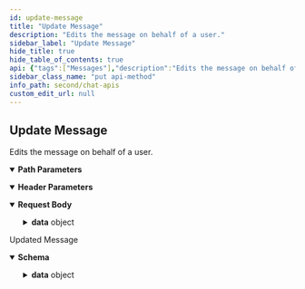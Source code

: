 ```yaml
---
id: update-message
title: "Update Message"
description: "Edits the message on behalf of a user."
sidebar_label: "Update Message"
hide_title: true
hide_table_of_contents: true
api: {"tags":["Messages"],"description":"Edits the message on behalf of a user.","operationId":"update-message","parameters":[{"name":"onBehalfOf","in":"header","description":"UID of the user on whose behalf the action is performed.","schema":{"type":"string"}},{"name":"id","in":"path","description":"Id of the message whose details are to be fetched.","required":true,"schema":{"type":"string"},"examples":{"string":{"summary":"Message ID","value":""}}}],"requestBody":{"content":{"application/json":{"schema":{"properties":{"data":{"description":"The data that needs to be modified.","properties":{"text":{"type":"string"},"metadata":{"type":"object"}},"type":"object"},"tags":{"description":"A list of tags to identify specific messages.","type":"array","items":{"type":"string"},"default":["tag1"]}},"type":"object"}}}},"responses":{"200":{"description":"Updated Message","content":{"application/json":{"schema":{"properties":{"data":{"properties":{"":{"description":"Response data","properties":{"id":{"type":"string"},"conversationId":{"type":"string"},"sender":{"type":"string"},"receiverType":{"type":"string"},"receiver":{"type":"string"},"category":{"type":"string"},"type":{"type":"string"},"data":{"properties":{"action":{"type":"string"},"entities":{"properties":{"by":{"properties":{"entity":{"properties":{"uid":{"type":"string"},"name":{"type":"string"},"status":{"type":"string"},"role":{"type":"string"},"createdAt":{"type":"integer"},"updatedAt":{"type":"integer"}},"type":"object"},"entityType":{"type":"string"}},"type":"object"},"for":{"properties":{"entity":{"properties":{"uid":{"type":"string"},"name":{"type":"string"},"avatar":{"type":"string"},"status":{"type":"string"},"role":{"type":"string"},"createdAt":{"type":"integer"}},"type":"object"},"entityType":{"type":"string"}},"type":"object"},"on":{"properties":{"entity":{"properties":{"id":{"type":"string"},"conversationId":{"type":"string"},"sender":{"type":"string"},"receiverType":{"type":"string"},"receiver":{"type":"string"},"category":{"type":"string"},"type":{"type":"string"},"data":{"properties":{"text":{"type":"string"},"entities":{"properties":{"sender":{"properties":{"entity":{"properties":{"uid":{"type":"string"},"name":{"type":"string"},"role":{"type":"string"},"avatar":{"type":"string"},"status":{"type":"string"},"createdAt":{"type":"string"}},"type":"object"},"entityType":{"type":"string"}},"type":"object"},"receiver":{"properties":{"entity":{"properties":{"uid":{"type":"string"},"name":{"type":"string"},"role":{"type":"string"},"avatar":{"type":"string"},"status":{"type":"string"},"createdAt":{"type":"string"},"conversationId":{"type":"string"}},"type":"object"},"entityType":{"type":"string"}},"type":"object"}},"type":"object"}},"type":"object"},"sentAt":{"type":"integer"},"editedAt":{"type":"integer"},"editedBy":{"type":"integer"},"updatedAt":{"type":"integer"},"tags":{"type":"array","items":{}}},"type":"object"},"entityType":{"type":"string"}},"type":"object"}},"type":"object"}},"type":"object"},"sentAt":{"type":"integer"},"updatedAt":{"type":"integer"}},"type":"object","title":"updatemessageSchema"}},"type":"object"}},"type":"object"},"example":{"data":{"id":"402","conversationId":"superhero1_user_superhero2","sender":"superhero1","receiverType":"user","receiver":"superhero2","category":"action","type":"message","data":{"action":"edited","entities":{"by":{"entity":{"uid":"superhero1","name":"Updated Name","status":"offline","role":"default","createdAt":1639448370,"updatedAt":1640599553},"entityType":"user"},"for":{"entity":{"uid":"superhero2","name":"Captain America","avatar":"https://data-eu.cometchat.io/assets/images/avatars/captainamerica.png","status":"offline","role":"default","createdAt":1639448370},"entityType":"user"},"on":{"entity":{"id":"69","conversationId":"superhero1_user_superhero2","sender":"superhero1","receiverType":"user","receiver":"superhero2","category":"message","type":"text","data":{"text":"hello spider","entities":{"sender":{"entity":{"uid":"superhero1","name":"Iron Man","role":"default","avatar":"https://data-eu.cometchat.io/assets/images/avatars/ironman.png","status":"offline","createdAt":1639448370},"entityType":"user"},"receiver":{"entity":{"uid":"superhero2","name":"Captain America","role":"default","avatar":"https://data-eu.cometchat.io/assets/images/avatars/captainamerica.png","status":"offline","createdAt":1639448370,"conversationId":"superhero1_user_superhero2"},"entityType":"user"}}},"sentAt":1640171302,"editedAt":1641477338,"editedBy":"app_system","updatedAt":1641477338,"tags":["t6"]},"entityType":"message"}}},"sentAt":1641477338,"updatedAt":1641477338}}}}}},"security":[{"apiKey":[]}],"method":"put","path":"/messages/{id}","servers":[{"url":"https://{appid}.api-{region}.cometchat.io/v3","variables":{"appid":{"default":"appId","description":"(Required) App ID"},"region":{"enum":["us","eu"],"default":"us","description":"Select Region"}}}],"securitySchemes":{"apiKey":{"type":"apiKey","description":"API Key with fullAccess scope(i.e. Rest API Key from the Dashboard).","name":"apikey","in":"header"}},"jsonRequestBodyExample":{"data":{"text":"string","metadata":{}},"tags":["string"]},"info":{"title":"Chat APIs","description":"Manage messages, users, groups for a particular app using our Chat API.","version":"3.0"},"postman":{"name":"Update Message","description":{"content":"Edits the message on behalf of a user.","type":"text/plain"},"url":{"path":["messages",":id"],"host":["{{baseUrl}}"],"query":[],"variable":[{"disabled":false,"description":{"content":"(Required) Id of the message whose details are to be fetched.","type":"text/plain"},"type":"any","value":"","key":"id"}]},"header":[{"disabled":false,"description":{"content":"UID of the user on whose behalf the action is performed.","type":"text/plain"},"key":"onBehalfOf","value":""},{"key":"Content-Type","value":"application/json"},{"key":"Accept","value":"application/json"}],"method":"PUT","body":{"mode":"raw","raw":"\"\"","options":{"raw":{"language":"json"}}},"auth":{"type":"apikey","apikey":[{"type":"any","value":"apikey","key":"key"},{"type":"any","value":"<API Key>","key":"value"},{"type":"any","value":"header","key":"in"}]}}}
sidebar_class_name: "put api-method"
info_path: second/chat-apis
custom_edit_url: null
---
```



## Update Message



Edits the message on behalf of a user.

<details style={{"marginBottom":"1rem"}} data-collapsed={false} open={true}><summary style={{}}><strong>Path Parameters</strong></summary><div><ul><ParamsItem className={"paramsItem"} param={{"name":"id","in":"path","description":"Id of the message whose details are to be fetched.","required":true,"schema":{"type":"string"},"examples":{"string":{"summary":"Message ID","value":""}}}}></ParamsItem></ul></div></details><details style={{"marginBottom":"1rem"}} data-collapsed={false} open={true}><summary style={{}}><strong>Header Parameters</strong></summary><div><ul><ParamsItem className={"paramsItem"} param={{"name":"onBehalfOf","in":"header","description":"UID of the user on whose behalf the action is performed.","schema":{"type":"string"}}}></ParamsItem></ul></div></details><MimeTabs><TabItem label={"application/json"} value={"application/json-schema"}><details style={{}} data-collapsed={false} open={true}><summary style={{"textAlign":"left"}}><strong>Request Body</strong></summary><div style={{"textAlign":"left","marginLeft":"1rem"}}></div><ul style={{"marginLeft":"1rem"}}><SchemaItem collapsible={true} className={"schemaItem"}><details style={{}}><summary style={{}}><strong>data</strong><span style={{"opacity":"0.6"}}> object</span></summary><div style={{"marginLeft":"1rem"}}><div style={{"marginTop":".5rem","marginBottom":".5rem"}}>

The data that needs to be modified.

</div><SchemaItem collapsible={false} name={"text"} required={false} schemaName={"string"} qualifierMessage={undefined} schema={{"type":"string"}}></SchemaItem><SchemaItem collapsible={false} name={"metadata"} required={false} schemaName={"object"} qualifierMessage={undefined} schema={{"type":"object"}}></SchemaItem></div></details></SchemaItem><SchemaItem collapsible={false} name={"tags"} required={false} schemaName={"string[]"} qualifierMessage={undefined} schema={{"description":"A list of tags to identify specific messages.","type":"array","items":{"type":"string"},"default":["tag1"]}}></SchemaItem></ul></details></TabItem></MimeTabs><div><ApiTabs><TabItem label={"200"} value={"200"}><div>

Updated Message

</div><div><MimeTabs schemaType={"response"}><TabItem label={"application/json"} value={"application/json"}><SchemaTabs><TabItem label={"Schema"} value={"Schema"}><details style={{}} data-collapsed={false} open={true}><summary style={{"textAlign":"left"}}><strong>Schema</strong></summary><div style={{"textAlign":"left","marginLeft":"1rem"}}></div><ul style={{"marginLeft":"1rem"}}><SchemaItem collapsible={true} className={"schemaItem"}><details style={{}}><summary style={{}}><strong>data</strong><span style={{"opacity":"0.6"}}> object</span></summary><div style={{"marginLeft":"1rem"}}><SchemaItem collapsible={true} className={"schemaItem"}><details style={{}}><summary style={{}}><strong></strong><span style={{"opacity":"0.6"}}> object</span></summary><div style={{"marginLeft":"1rem"}}><div style={{"marginTop":".5rem","marginBottom":".5rem"}}>

Response data

</div><SchemaItem collapsible={false} name={"id"} required={false} schemaName={"string"} qualifierMessage={undefined} schema={{"type":"string"}}></SchemaItem><SchemaItem collapsible={false} name={"conversationId"} required={false} schemaName={"string"} qualifierMessage={undefined} schema={{"type":"string"}}></SchemaItem><SchemaItem collapsible={false} name={"sender"} required={false} schemaName={"string"} qualifierMessage={undefined} schema={{"type":"string"}}></SchemaItem><SchemaItem collapsible={false} name={"receiverType"} required={false} schemaName={"string"} qualifierMessage={undefined} schema={{"type":"string"}}></SchemaItem><SchemaItem collapsible={false} name={"receiver"} required={false} schemaName={"string"} qualifierMessage={undefined} schema={{"type":"string"}}></SchemaItem><SchemaItem collapsible={false} name={"category"} required={false} schemaName={"string"} qualifierMessage={undefined} schema={{"type":"string"}}></SchemaItem><SchemaItem collapsible={false} name={"type"} required={false} schemaName={"string"} qualifierMessage={undefined} schema={{"type":"string"}}></SchemaItem><SchemaItem collapsible={true} className={"schemaItem"}><details style={{}}><summary style={{}}><strong>data</strong><span style={{"opacity":"0.6"}}> object</span></summary><div style={{"marginLeft":"1rem"}}><SchemaItem collapsible={false} name={"action"} required={false} schemaName={"string"} qualifierMessage={undefined} schema={{"type":"string"}}></SchemaItem><SchemaItem collapsible={true} className={"schemaItem"}><details style={{}}><summary style={{}}><strong>entities</strong><span style={{"opacity":"0.6"}}> object</span></summary><div style={{"marginLeft":"1rem"}}><SchemaItem collapsible={true} className={"schemaItem"}><details style={{}}><summary style={{}}><strong>by</strong><span style={{"opacity":"0.6"}}> object</span></summary><div style={{"marginLeft":"1rem"}}><SchemaItem collapsible={true} className={"schemaItem"}><details style={{}}><summary style={{}}><strong>entity</strong><span style={{"opacity":"0.6"}}> object</span></summary><div style={{"marginLeft":"1rem"}}><SchemaItem collapsible={false} name={"uid"} required={false} schemaName={"string"} qualifierMessage={undefined} schema={{"type":"string"}}></SchemaItem><SchemaItem collapsible={false} name={"name"} required={false} schemaName={"string"} qualifierMessage={undefined} schema={{"type":"string"}}></SchemaItem><SchemaItem collapsible={false} name={"status"} required={false} schemaName={"string"} qualifierMessage={undefined} schema={{"type":"string"}}></SchemaItem><SchemaItem collapsible={false} name={"role"} required={false} schemaName={"string"} qualifierMessage={undefined} schema={{"type":"string"}}></SchemaItem><SchemaItem collapsible={false} name={"createdAt"} required={false} schemaName={"integer"} qualifierMessage={undefined} schema={{"type":"integer"}}></SchemaItem><SchemaItem collapsible={false} name={"updatedAt"} required={false} schemaName={"integer"} qualifierMessage={undefined} schema={{"type":"integer"}}></SchemaItem></div></details></SchemaItem><SchemaItem collapsible={false} name={"entityType"} required={false} schemaName={"string"} qualifierMessage={undefined} schema={{"type":"string"}}></SchemaItem></div></details></SchemaItem><SchemaItem collapsible={true} className={"schemaItem"}><details style={{}}><summary style={{}}><strong>for</strong><span style={{"opacity":"0.6"}}> object</span></summary><div style={{"marginLeft":"1rem"}}><SchemaItem collapsible={true} className={"schemaItem"}><details style={{}}><summary style={{}}><strong>entity</strong><span style={{"opacity":"0.6"}}> object</span></summary><div style={{"marginLeft":"1rem"}}><SchemaItem collapsible={false} name={"uid"} required={false} schemaName={"string"} qualifierMessage={undefined} schema={{"type":"string"}}></SchemaItem><SchemaItem collapsible={false} name={"name"} required={false} schemaName={"string"} qualifierMessage={undefined} schema={{"type":"string"}}></SchemaItem><SchemaItem collapsible={false} name={"avatar"} required={false} schemaName={"string"} qualifierMessage={undefined} schema={{"type":"string"}}></SchemaItem><SchemaItem collapsible={false} name={"status"} required={false} schemaName={"string"} qualifierMessage={undefined} schema={{"type":"string"}}></SchemaItem><SchemaItem collapsible={false} name={"role"} required={false} schemaName={"string"} qualifierMessage={undefined} schema={{"type":"string"}}></SchemaItem><SchemaItem collapsible={false} name={"createdAt"} required={false} schemaName={"integer"} qualifierMessage={undefined} schema={{"type":"integer"}}></SchemaItem></div></details></SchemaItem><SchemaItem collapsible={false} name={"entityType"} required={false} schemaName={"string"} qualifierMessage={undefined} schema={{"type":"string"}}></SchemaItem></div></details></SchemaItem><SchemaItem collapsible={true} className={"schemaItem"}><details style={{}}><summary style={{}}><strong>on</strong><span style={{"opacity":"0.6"}}> object</span></summary><div style={{"marginLeft":"1rem"}}><SchemaItem collapsible={true} className={"schemaItem"}><details style={{}}><summary style={{}}><strong>entity</strong><span style={{"opacity":"0.6"}}> object</span></summary><div style={{"marginLeft":"1rem"}}><SchemaItem collapsible={false} name={"id"} required={false} schemaName={"string"} qualifierMessage={undefined} schema={{"type":"string"}}></SchemaItem><SchemaItem collapsible={false} name={"conversationId"} required={false} schemaName={"string"} qualifierMessage={undefined} schema={{"type":"string"}}></SchemaItem><SchemaItem collapsible={false} name={"sender"} required={false} schemaName={"string"} qualifierMessage={undefined} schema={{"type":"string"}}></SchemaItem><SchemaItem collapsible={false} name={"receiverType"} required={false} schemaName={"string"} qualifierMessage={undefined} schema={{"type":"string"}}></SchemaItem><SchemaItem collapsible={false} name={"receiver"} required={false} schemaName={"string"} qualifierMessage={undefined} schema={{"type":"string"}}></SchemaItem><SchemaItem collapsible={false} name={"category"} required={false} schemaName={"string"} qualifierMessage={undefined} schema={{"type":"string"}}></SchemaItem><SchemaItem collapsible={false} name={"type"} required={false} schemaName={"string"} qualifierMessage={undefined} schema={{"type":"string"}}></SchemaItem><SchemaItem collapsible={true} className={"schemaItem"}><details style={{}}><summary style={{}}><strong>data</strong><span style={{"opacity":"0.6"}}> object</span></summary><div style={{"marginLeft":"1rem"}}><SchemaItem collapsible={false} name={"text"} required={false} schemaName={"string"} qualifierMessage={undefined} schema={{"type":"string"}}></SchemaItem><SchemaItem collapsible={true} className={"schemaItem"}><details style={{}}><summary style={{}}><strong>entities</strong><span style={{"opacity":"0.6"}}> object</span></summary><div style={{"marginLeft":"1rem"}}><SchemaItem collapsible={true} className={"schemaItem"}><details style={{}}><summary style={{}}><strong>sender</strong><span style={{"opacity":"0.6"}}> object</span></summary><div style={{"marginLeft":"1rem"}}><SchemaItem collapsible={true} className={"schemaItem"}><details style={{}}><summary style={{}}><strong>entity</strong><span style={{"opacity":"0.6"}}> object</span></summary><div style={{"marginLeft":"1rem"}}><SchemaItem collapsible={false} name={"uid"} required={false} schemaName={"string"} qualifierMessage={undefined} schema={{"type":"string"}}></SchemaItem><SchemaItem collapsible={false} name={"name"} required={false} schemaName={"string"} qualifierMessage={undefined} schema={{"type":"string"}}></SchemaItem><SchemaItem collapsible={false} name={"role"} required={false} schemaName={"string"} qualifierMessage={undefined} schema={{"type":"string"}}></SchemaItem><SchemaItem collapsible={false} name={"avatar"} required={false} schemaName={"string"} qualifierMessage={undefined} schema={{"type":"string"}}></SchemaItem><SchemaItem collapsible={false} name={"status"} required={false} schemaName={"string"} qualifierMessage={undefined} schema={{"type":"string"}}></SchemaItem><SchemaItem collapsible={false} name={"createdAt"} required={false} schemaName={"string"} qualifierMessage={undefined} schema={{"type":"string"}}></SchemaItem></div></details></SchemaItem><SchemaItem collapsible={false} name={"entityType"} required={false} schemaName={"string"} qualifierMessage={undefined} schema={{"type":"string"}}></SchemaItem></div></details></SchemaItem><SchemaItem collapsible={true} className={"schemaItem"}><details style={{}}><summary style={{}}><strong>receiver</strong><span style={{"opacity":"0.6"}}> object</span></summary><div style={{"marginLeft":"1rem"}}><SchemaItem collapsible={true} className={"schemaItem"}><details style={{}}><summary style={{}}><strong>entity</strong><span style={{"opacity":"0.6"}}> object</span></summary><div style={{"marginLeft":"1rem"}}><SchemaItem collapsible={false} name={"uid"} required={false} schemaName={"string"} qualifierMessage={undefined} schema={{"type":"string"}}></SchemaItem><SchemaItem collapsible={false} name={"name"} required={false} schemaName={"string"} qualifierMessage={undefined} schema={{"type":"string"}}></SchemaItem><SchemaItem collapsible={false} name={"role"} required={false} schemaName={"string"} qualifierMessage={undefined} schema={{"type":"string"}}></SchemaItem><SchemaItem collapsible={false} name={"avatar"} required={false} schemaName={"string"} qualifierMessage={undefined} schema={{"type":"string"}}></SchemaItem><SchemaItem collapsible={false} name={"status"} required={false} schemaName={"string"} qualifierMessage={undefined} schema={{"type":"string"}}></SchemaItem><SchemaItem collapsible={false} name={"createdAt"} required={false} schemaName={"string"} qualifierMessage={undefined} schema={{"type":"string"}}></SchemaItem><SchemaItem collapsible={false} name={"conversationId"} required={false} schemaName={"string"} qualifierMessage={undefined} schema={{"type":"string"}}></SchemaItem></div></details></SchemaItem><SchemaItem collapsible={false} name={"entityType"} required={false} schemaName={"string"} qualifierMessage={undefined} schema={{"type":"string"}}></SchemaItem></div></details></SchemaItem></div></details></SchemaItem></div></details></SchemaItem><SchemaItem collapsible={false} name={"sentAt"} required={false} schemaName={"integer"} qualifierMessage={undefined} schema={{"type":"integer"}}></SchemaItem><SchemaItem collapsible={false} name={"editedAt"} required={false} schemaName={"integer"} qualifierMessage={undefined} schema={{"type":"integer"}}></SchemaItem><SchemaItem collapsible={false} name={"editedBy"} required={false} schemaName={"integer"} qualifierMessage={undefined} schema={{"type":"integer"}}></SchemaItem><SchemaItem collapsible={false} name={"updatedAt"} required={false} schemaName={"integer"} qualifierMessage={undefined} schema={{"type":"integer"}}></SchemaItem><SchemaItem collapsible={false} name={"tags"} required={false} schemaName={"undefined[]"} qualifierMessage={undefined} schema={{"type":"array","items":{}}}></SchemaItem></div></details></SchemaItem><SchemaItem collapsible={false} name={"entityType"} required={false} schemaName={"string"} qualifierMessage={undefined} schema={{"type":"string"}}></SchemaItem></div></details></SchemaItem></div></details></SchemaItem></div></details></SchemaItem><SchemaItem collapsible={false} name={"sentAt"} required={false} schemaName={"integer"} qualifierMessage={undefined} schema={{"type":"integer"}}></SchemaItem><SchemaItem collapsible={false} name={"updatedAt"} required={false} schemaName={"integer"} qualifierMessage={undefined} schema={{"type":"integer"}}></SchemaItem></div></details></SchemaItem></div></details></SchemaItem></ul></details></TabItem><TabItem label={"Example (from schema)"} value={"Example (from schema)"}><ResponseSamples responseExample={"{\n  \"data\": {\n    \"\": {\n      \"id\": \"string\",\n      \"conversationId\": \"string\",\n      \"sender\": \"string\",\n      \"receiverType\": \"string\",\n      \"receiver\": \"string\",\n      \"category\": \"string\",\n      \"type\": \"string\",\n      \"data\": {\n        \"action\": \"string\",\n        \"entities\": {\n          \"by\": {\n            \"entity\": {\n              \"uid\": \"string\",\n              \"name\": \"string\",\n              \"status\": \"string\",\n              \"role\": \"string\",\n              \"createdAt\": 0,\n              \"updatedAt\": 0\n            },\n            \"entityType\": \"string\"\n          },\n          \"for\": {\n            \"entity\": {\n              \"uid\": \"string\",\n              \"name\": \"string\",\n              \"avatar\": \"string\",\n              \"status\": \"string\",\n              \"role\": \"string\",\n              \"createdAt\": 0\n            },\n            \"entityType\": \"string\"\n          },\n          \"on\": {\n            \"entity\": {\n              \"id\": \"string\",\n              \"conversationId\": \"string\",\n              \"sender\": \"string\",\n              \"receiverType\": \"string\",\n              \"receiver\": \"string\",\n              \"category\": \"string\",\n              \"type\": \"string\",\n              \"data\": {\n                \"text\": \"string\",\n                \"entities\": {\n                  \"sender\": {\n                    \"entity\": {\n                      \"uid\": \"string\",\n                      \"name\": \"string\",\n                      \"role\": \"string\",\n                      \"avatar\": \"string\",\n                      \"status\": \"string\",\n                      \"createdAt\": \"string\"\n                    },\n                    \"entityType\": \"string\"\n                  },\n                  \"receiver\": {\n                    \"entity\": {\n                      \"uid\": \"string\",\n                      \"name\": \"string\",\n                      \"role\": \"string\",\n                      \"avatar\": \"string\",\n                      \"status\": \"string\",\n                      \"createdAt\": \"string\",\n                      \"conversationId\": \"string\"\n                    },\n                    \"entityType\": \"string\"\n                  }\n                }\n              },\n              \"sentAt\": 0,\n              \"editedAt\": 0,\n              \"editedBy\": 0,\n              \"updatedAt\": 0,\n              \"tags\": [\n                null\n              ]\n            },\n            \"entityType\": \"string\"\n          }\n        }\n      },\n      \"sentAt\": 0,\n      \"updatedAt\": 0\n    }\n  }\n}"} language={"json"}></ResponseSamples></TabItem><TabItem label={"Example"} value={"Example"}><ResponseSamples responseExample={"{\n  \"data\": {\n    \"id\": \"402\",\n    \"conversationId\": \"superhero1_user_superhero2\",\n    \"sender\": \"superhero1\",\n    \"receiverType\": \"user\",\n    \"receiver\": \"superhero2\",\n    \"category\": \"action\",\n    \"type\": \"message\",\n    \"data\": {\n      \"action\": \"edited\",\n      \"entities\": {\n        \"by\": {\n          \"entity\": {\n            \"uid\": \"superhero1\",\n            \"name\": \"Updated Name\",\n            \"status\": \"offline\",\n            \"role\": \"default\",\n            \"createdAt\": 1639448370,\n            \"updatedAt\": 1640599553\n          },\n          \"entityType\": \"user\"\n        },\n        \"for\": {\n          \"entity\": {\n            \"uid\": \"superhero2\",\n            \"name\": \"Captain America\",\n            \"avatar\": \"https://data-eu.cometchat.io/assets/images/avatars/captainamerica.png\",\n            \"status\": \"offline\",\n            \"role\": \"default\",\n            \"createdAt\": 1639448370\n          },\n          \"entityType\": \"user\"\n        },\n        \"on\": {\n          \"entity\": {\n            \"id\": \"69\",\n            \"conversationId\": \"superhero1_user_superhero2\",\n            \"sender\": \"superhero1\",\n            \"receiverType\": \"user\",\n            \"receiver\": \"superhero2\",\n            \"category\": \"message\",\n            \"type\": \"text\",\n            \"data\": {\n              \"text\": \"hello spider\",\n              \"entities\": {\n                \"sender\": {\n                  \"entity\": {\n                    \"uid\": \"superhero1\",\n                    \"name\": \"Iron Man\",\n                    \"role\": \"default\",\n                    \"avatar\": \"https://data-eu.cometchat.io/assets/images/avatars/ironman.png\",\n                    \"status\": \"offline\",\n                    \"createdAt\": 1639448370\n                  },\n                  \"entityType\": \"user\"\n                },\n                \"receiver\": {\n                  \"entity\": {\n                    \"uid\": \"superhero2\",\n                    \"name\": \"Captain America\",\n                    \"role\": \"default\",\n                    \"avatar\": \"https://data-eu.cometchat.io/assets/images/avatars/captainamerica.png\",\n                    \"status\": \"offline\",\n                    \"createdAt\": 1639448370,\n                    \"conversationId\": \"superhero1_user_superhero2\"\n                  },\n                  \"entityType\": \"user\"\n                }\n              }\n            },\n            \"sentAt\": 1640171302,\n            \"editedAt\": 1641477338,\n            \"editedBy\": \"app_system\",\n            \"updatedAt\": 1641477338,\n            \"tags\": [\n              \"t6\"\n            ]\n          },\n          \"entityType\": \"message\"\n        }\n      }\n    },\n    \"sentAt\": 1641477338,\n    \"updatedAt\": 1641477338\n  }\n}"} language={"json"}></ResponseSamples></TabItem></SchemaTabs></TabItem></MimeTabs></div></TabItem></ApiTabs></div>